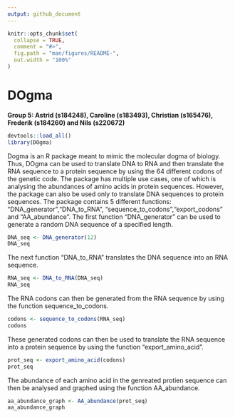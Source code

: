 ```yaml
---
output: github_document
---
```


<!-- README.md is generated from README.Rmd. Please edit that file -->

```r
knitr::opts_chunk$set(
  collapse = TRUE,
  comment = "#>",
  fig.path = "man/figures/README-",
  out.width = "100%"
)
```

# DOgma

**Group 5: Astrid (s184248), Caroline (s183493), Christian (s165476), Frederik
(s184260) and Nils (s220672)**


```r
devtools::load_all()
library(DOgma)
```
Dogma is an R package meant to mimic the molecular dogma of biology. Thus, DOgma can be used to translate DNA to RNA and then translate the RNA sequence to a protein sequence by using the 64 different codons of the genetic code. The package has multiple use cases, one of which is analysing the abundances of amino acids in protein sequences. However, the package can also be used only to translate DNA sequences to protein sequences. The package contains 5 different functions: "DNA_generator","DNA_to_RNA", "sequence_to_codons","export_codons" and "AA_abundance". The first function "DNA_generator" can be used to generate a random DNA sequence of a specified length.

```r
DNA_seq <- DNA_generator(12)
DNA_seq
```
The next function "DNA_to_RNA" translates the DNA sequence into an RNA sequence.
```r
RNA_seq <- DNA_to_RNA(DNA_seq)
RNA_seq
```
The RNA codons can then be generated from the RNA sequence by using the function sequence_to_codons.
```r
codons <- sequence_to_codons(RNA_seq)
codons
```
These generated codons can then be used to translate the RNA sequence into a protein sequence by using the function "export_amino_acid".

```r
prot_seq <- export_amino_acid(codons)
prot_seq
```
The abundance of each amino acid in the genreated protien sequence can then be analysed and graphed using the function AA_abundance.
```r
aa_abundance_graph <- AA_abundance(prot_seq)
aa_abundance_graph
```


